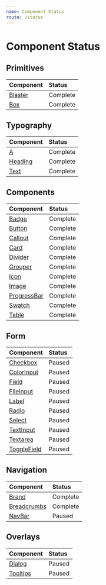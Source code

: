 ```yaml
---
name: Component Status
route: /status
---
```




# Component Status

## Primitives

| Component | Status |
|:----------|:-------|
| [Blaster](/primitives/blaster) | <Badge intent="success">Complete</Badge> |
| [Box](/primitives) | <Badge intent="success">Complete</Badge> |

## Typography

| Component | Status |
|:----------|:-------|
| [A](/typography/a) | <Badge intent="success">Complete</Badge> |
| [Heading](typography/heading) | <Badge intent="success">Complete</Badge> |
| [Text](typography/text) | <Badge intent="success">Complete</Badge> |

## Components

| Component | Status |
|:----------|:-------|
| [Badge](/components/badge) | <Badge intent="success">Complete</Badge> |
| [Button](/components/button) | <Badge intent="success">Complete</Badge> |
| [Callout](/components/callout) | <Badge intent="success">Complete</Badge> |
| [Card](/components/card) | <Badge intent="success">Complete</Badge> |
| [Divider](/components/divider) | <Badge intent="success">Complete</Badge> |
| [Grouper](/components/grouper) | <Badge intent="success">Complete</Badge> |
| [Icon](/components/icon) | <Badge intent="success">Complete</Badge> |
| [Image](/components/image) | <Badge intent="success">Complete</Badge> |
| [ProgressBar](/components/progressBar) | <Badge intent="success">Complete</Badge> |
| [Swatch](/components/swatch) | <Badge intent="success">Complete</Badge> |
| [Table](/components/table) | <Badge intent="success">Complete</Badge> |

## Form

| Component | Status |
|:----------|:-------|
| [Checkbox](/form/checkbox) | <Badge intent="danger">Paused</Badge> |
| [ColorInput](/form/colorInput) | <Badge intent="danger">Paused</Badge> |
| [Field](/form/field) | <Badge intent="danger">Paused</Badge> |
| [FileInput](/form/fileInput) | <Badge intent="danger">Paused</Badge> |
| [Label](/form/label) | <Badge intent="danger">Paused</Badge> |
| [Radio](/form/radio) | <Badge intent="danger">Paused</Badge> |
| [Select](/form/select) | <Badge intent="danger">Paused</Badge> |
| [TextInput](/form/textInput) | <Badge intent="danger">Paused</Badge> |
| [Textarea](/form/textarea) | <Badge intent="danger">Paused</Badge> |
| [ToggleField](/form/toggleField) | <Badge intent="danger">Paused</Badge> |

## Navigation

| Component | Status |
|:----------|:-------|
| [Brand](/navigation/brand) | <Badge intent="success">Complete</Badge> |
| [Breadcrumbs](/navigation/breadcrumbs) | <Badge intent="success">Complete</Badge> |
| [NavBar](/navigation/navBar) | <Badge intent="danger">Paused</Badge> |

## Overlays

| Component | Status |
|:----------|:-------|
| [Dialog](/overlays/dialog) | <Badge intent="danger">Paused</Badge> |
| [Tooltips](/overlays/tooltips) | <Badge intent="danger">Paused</Badge> |
